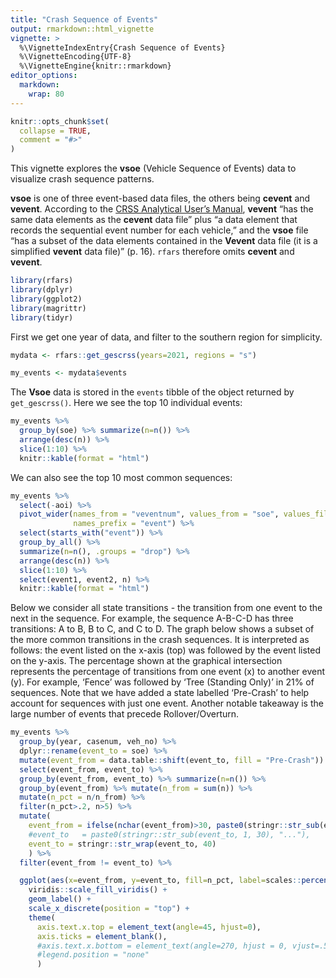 ```yaml
---
title: "Crash Sequence of Events"
output: rmarkdown::html_vignette
vignette: >
  %\VignetteIndexEntry{Crash Sequence of Events}
  %\VignetteEncoding{UTF-8}
  %\VignetteEngine{knitr::rmarkdown}
editor_options: 
  markdown: 
    wrap: 80
---
```


```r
knitr::opts_chunk$set(
  collapse = TRUE,
  comment = "#>"
)
```

This vignette explores the **vsoe** (Vehicle Sequence of Events) data to
visualize crash sequence patterns.

**vsoe** is one of three event-based data files, the others being **cevent** and
**vevent**. According to the [CRSS Analytical User's Manual](https://crashstats.nhtsa.dot.gov/Api/Public/ViewPublication/813436),
**vevent** "has the same data elements as the **cevent** data file" plus "a data
element that records the sequential event number for each vehicle," and the
**vsoe** file "has a subset of the data elements contained in the **Vevent**
data file (it is a simplified **vevent** data file)" (p. 16). `rfars` therefore
omits **cevent** and **vevent**.

```r
library(rfars)
library(dplyr)
library(ggplot2)
library(magrittr)
library(tidyr)
```


First we get one year of data, and filter to the southern region for simplicity. 

```r
mydata <- rfars::get_gescrss(years=2021, regions = "s")

my_events <- mydata$events
```

The **Vsoe** data is stored in the `events` tibble of the object returned by
`get_gescrss()`. Here we see the top 10 individual events:

```r
my_events %>%
  group_by(soe) %>% summarize(n=n()) %>%
  arrange(desc(n)) %>%
  slice(1:10) %>%
  knitr::kable(format = "html")
```

We can also see the top 10 most common sequences:

```r
my_events %>%
  select(-aoi) %>%
  pivot_wider(names_from = "veventnum", values_from = "soe", values_fill = "x",
              names_prefix = "event") %>%
  select(starts_with("event")) %>%
  group_by_all() %>%
  summarize(n=n(), .groups = "drop") %>%
  arrange(desc(n)) %>%
  slice(1:10) %>%
  select(event1, event2, n) %>%
  knitr::kable(format = "html")
```

Below we consider all state transitions - the transition from one event to the
next in the sequence. For example, the sequence A-B-C-D has three transitions: A
to B, B to C, and C to D. The graph below shows a subset of the more common
transitions in the crash sequences. It is interpreted as follows: the event listed 
on the x-axis (top) was followed by the event listed on the y-axis. The percentage
shown at the graphical intersection represents the percentage of transitions from one
event (x) to another event (y). For example, 'Fence'
was followed by 'Tree (Standing Only)' in 21% of sequences. Note that we have added a 
state labelled 'Pre-Crash' to help account for sequences with just one event. Another 
notable takeaway is the large number of events that precede Rollover/Overturn.

```r
my_events %>%
  group_by(year, casenum, veh_no) %>%
  dplyr::rename(event_to = soe) %>%
  mutate(event_from = data.table::shift(event_to, fill = "Pre-Crash")) %>%
  select(event_from, event_to) %>%
  group_by(event_from, event_to) %>% summarize(n=n()) %>%
  group_by(event_from) %>% mutate(n_from = sum(n)) %>%
  mutate(n_pct = n/n_from) %>%
  filter(n_pct>.2, n>5) %>%
  mutate(
    event_from = ifelse(nchar(event_from)>30, paste0(stringr::str_sub(event_from, 1, 30), "..."), event_from),
    #event_to   = paste0(stringr::str_sub(event_to, 1, 30), "..."),
    event_to = stringr::str_wrap(event_to, 40)
    ) %>%
  filter(event_from != event_to) %>%

  ggplot(aes(x=event_from, y=event_to, fill=n_pct, label=scales::percent(n_pct, accuracy = 1))) +
    viridis::scale_fill_viridis() +
    geom_label() +
    scale_x_discrete(position = "top") +
    theme(
      axis.text.x.top = element_text(angle=45, hjust=0),
      axis.ticks = element_blank(),
      #axis.text.x.bottom = element_text(angle=270, hjust = 0, vjust=.5),
      #legend.position = "none"
      )
```
